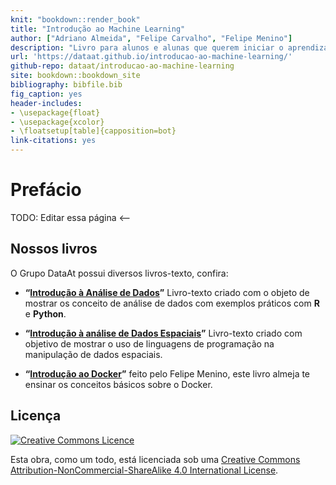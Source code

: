 ```yaml
---
knit: "bookdown::render_book"
title: "Introdução ao Machine Learning"
author: ["Adriano Almeida", "Felipe Carvalho", "Felipe Menino"]
description: "Livro para alunos e alunas que querem iniciar o aprendizado em Machine Learning."
url: 'https://dataat.github.io/introducao-ao-machine-learning/'
github-repo: dataat/introducao-ao-machine-learning
site: bookdown::bookdown_site
bibliography: bibfile.bib
fig_caption: yes
header-includes:
- \usepackage{float}
- \usepackage{xcolor}
- \floatsetup[table]{capposition=bot}
link-citations: yes
---
```



# Prefácio {-}

TODO: Editar essa página <------

<!-- <a href="https://amzn.to/2WoabjB"><img src="./assets/banner_notebook.png" width="250" height="366" align="center" alt="Cover image" /></a> -->




## Nossos livros {-}

O Grupo DataAt possui diversos livros-texto, confira:

* __"[Introdução à Análise de Dados](https://dataat.github.io/introducao-analise-de-dados/)"__ Livro-texto criado com o objeto de mostrar os conceito de análise de dados com exemplos práticos com **R** e **Python**.

* __"[Introdução à análise de Dados Espaciais](https://dataat.github.io/introducao-analise-de-dados-espaciais/)"__ Livro-texto criado com objetivo de mostrar o uso de linguagens de programação na manipulação de dados espaciais.

* __"[Introdução ao Docker](https://dataat.github.io/introducao-docker/)"__ feito pelo Felipe Menino, este livro almeja te ensinar os conceitos básicos sobre o Docker.


## Licença {-}

<a rel="license" href="http://creativecommons.org/licenses/by-nc-sa/4.0/"><img alt="Creative Commons Licence" style="border-width:0" src="https://i.creativecommons.org/l/by-nc-sa/4.0/88x31.png" /></a>

Esta obra, como um todo, está licenciada sob uma <a rel="license" href="http://creativecommons.org/licenses/by-nc-sa/4.0/">Creative Commons Attribution-NonCommercial-ShareAlike 4.0 International License</a>.
